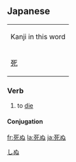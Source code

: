 ==Japanese==
[[Category:Japanese language|しぬ]]
{| align="right" border="0" cellpadding="4" cellspacing="0" style="border:1px solid #aaaaaa; margin-left:5px; margin-right:10px; font-size:8pt; text-align:center;" rules="all" frame="box"
| colspan="4" bgcolor="#f9f9f9" | Kanji in this word
|- style="font-size:12pt;"
! [[死]]
|}
===Verb===
{{t1verb|しぬ|shinu}}
# to [[die]]
====Conjugation====
{{ja-verbconj|死ぬ|死な|しな|shina|死に|しに|shini|死ぬ|しぬ|shinu|死ぬ|しぬ|shinu|死ね|しね|shine|死ね|しね|shine|死なれる|しなれる|shinareru|死なせる<br>死なす|しなせる<br>しなす|shinaseru<br>shinasu|死ねる|しねる|shineru|死のう|しのう|shinō|死なない|しなない|shinanai|死なず|しなず|shinazu|死にます|しにます|shinimasu|死んだ|しんだ|shinda|死んで|しんで|shinde|死ねば|しねば|shineba}}

[[fr:死ぬ]]
[[la:死ぬ]]
[[ja:死ぬ]]